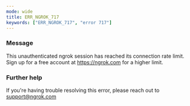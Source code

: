 ```yaml
---
mode: wide
title: ERR_NGROK_717
keywords: ["ERR_NGROK_717", "error 717"]
---
```



### Message

This unauthenticated ngrok session has reached its connection rate limit. Sign up for a free account at https://ngrok.com for a higher limit.

<ErrorDetails />

### Further help

If you're having trouble resolving this error, please reach out to [support@ngrok.com](mailto:support@ngrok.com?subject=Help%20with%20ERR_NGROK_717)
